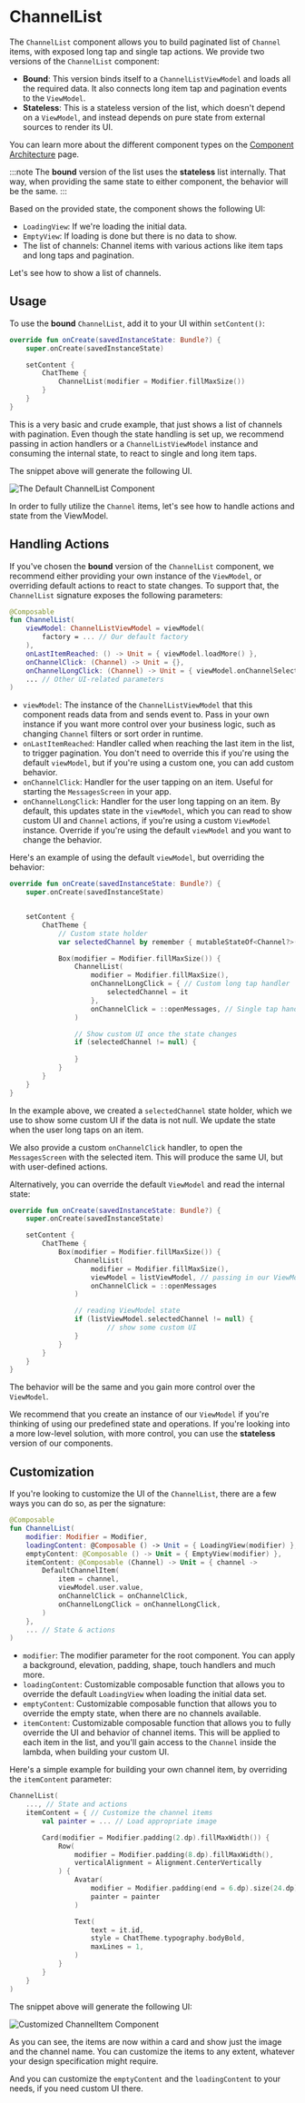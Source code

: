 # ChannelList

The `ChannelList` component allows you to build paginated list of `Channel` items, with exposed long tap and single tap actions. We provide two versions of the `ChannelList` component:

* **Bound**: This version binds itself to a `ChannelListViewModel` and loads all the required data. It also connects long item tap and pagination events to the `ViewModel`.
* **Stateless**: This is a stateless version of the list, which doesn't depend on a `ViewModel`, and instead depends on pure state from external sources to render its UI.

You can learn more about the different component types on the [Component Architecture](../02-component-architecture.mdx) page.

:::note 
The **bound** version of the list uses the **stateless** list internally. That way, when providing the same state to either component, the behavior will be the same.
:::

Based on the provided state, the component shows the following UI:

* `LoadingView`: If we're loading the initial data.
* `EmptyView`: If loading is done but there is no data to show.
* The list of channels: Channel items with various actions like item taps and long taps and pagination.

Let's see how to show a list of channels.

## Usage

To use the **bound** `ChannelList`, add it to your UI within `setContent()`:

```kotlin
override fun onCreate(savedInstanceState: Bundle?) {
    super.onCreate(savedInstanceState)

    setContent {
        ChatTheme {
            ChannelList(modifier = Modifier.fillMaxSize())
        }
    }
}
```

This is a very basic and crude example, that just shows a list of channels with pagination. Even though the state handling is set up, we recommend passing in action handlers or a `ChannelListViewModel` instance and consuming the internal state, to react to single and long item taps.

The snippet above will generate the following UI.

![The Default ChannelList Component](../../assets/compose_default_channel_list_component.png)

In order to fully utilize the `Channel` items, let's see how to handle actions and state from the ViewModel.

## Handling Actions

If you've chosen the **bound** version of the `ChannelList` component, we recommend either providing your own instance of the `ViewModel`, or overriding default actions to react to state changes. To support that, the `ChannelList` signature exposes the following parameters:

```kotlin
@Composable
fun ChannelList(
    viewModel: ChannelListViewModel = viewModel(
        factory = ... // Our default factory
    ),
    onLastItemReached: () -> Unit = { viewModel.loadMore() },
    onChannelClick: (Channel) -> Unit = {},
    onChannelLongClick: (Channel) -> Unit = { viewModel.onChannelSelected(it) },
    ... // Other UI-related parameters
)
```

* `viewModel`: The instance of the `ChannelListViewModel` that this component reads data from and sends event to. Pass in your own instance if you want more control over your business logic, such as changing `Channel` filters or sort order in runtime.
* `onLastItemReached`: Handler called when reaching the last item in the list, to trigger pagination. You don't need to override this if you're using the default `viewModel`, but if you're using a custom one, you can add custom behavior.
* `onChannelClick`: Handler for the user tapping on an item. Useful for starting the `MessagesScreen` in your app.
* `onChannelLongClick`: Handler for the user long tapping on an item. By default, this updates state in the `viewModel`, which you can read to show custom UI and `Channel` actions, if you're using a custom `ViewModel` instance. Override if you're using the default `viewModel` and you want to change the behavior.

Here's an example of using the default `viewModel`, but overriding the behavior:

```kotlin
override fun onCreate(savedInstanceState: Bundle?) {
    super.onCreate(savedInstanceState)


    setContent {
        ChatTheme {
            // Custom state holder
            var selectedChannel by remember { mutableStateOf<Channel?>(null) }

            Box(modifier = Modifier.fillMaxSize()) {
                ChannelList(
                    modifier = Modifier.fillMaxSize(),
                    onChannelLongClick = { // Custom long tap handler
                        selectedChannel = it
                    },
                    onChannelClick = ::openMessages, // Single tap handler
                )

                // Show custom UI once the state changes
                if (selectedChannel != null) {
                    
                }
            }
        }
    }
}
```

In the example above, we created a `selectedChannel` state holder, which we use to show some custom UI if the data is not null. We update the state when the user long taps on an item.

We also provide a custom `onChannelClick` handler, to open the `MessagesScreen` with the selected item. This will produce the same UI, but with user-defined actions.

Alternatively, you can override the default `ViewModel` and read the internal state:

```kotlin
override fun onCreate(savedInstanceState: Bundle?) {
    super.onCreate(savedInstanceState)

    setContent {
        ChatTheme {
            Box(modifier = Modifier.fillMaxSize()) {
                ChannelList(
                    modifier = Modifier.fillMaxSize(),
                    viewModel = listViewModel, // passing in our ViewModel
                    onChannelClick = ::openMessages
                )

                // reading ViewModel state
                if (listViewModel.selectedChannel != null) {
                        // show some custom UI
                }
            }
        }
    }
}
```

The behavior will be the same and you gain more control over the `ViewModel`.

We recommend that you create an instance of our `ViewModel` if you're thinking of using our predefined state and operations. If you're looking into a more low-level solution, with more control, you can use the **stateless** version of our components.

## Customization

If you're looking to customize the UI of the `ChannelList`, there are a few ways you can do so, as per the signature:

```kotlin
@Composable
fun ChannelList(
    modifier: Modifier = Modifier,
    loadingContent: @Composable () -> Unit = { LoadingView(modifier) },
    emptyContent: @Composable () -> Unit = { EmptyView(modifier) },
    itemContent: @Composable (Channel) -> Unit = { channel ->
        DefaultChannelItem(
            item = channel,
            viewModel.user.value,
            onChannelClick = onChannelClick,
            onChannelLongClick = onChannelLongClick,
        )
    },
    ... // State & actions
)
```

* `modifier`: The modifier parameter for the root component. You can apply a background, elevation, padding, shape, touch handlers and much more.
* `loadingContent`: Customizable composable function that allows you to override the default `LoadingView` when loading the initial data set.
* `emptyContent`: Customizable composable function that allows you to override the empty state, when there are no channels available.  
* `itemContent`: Customizable composable function that allows you to fully override the UI and behavior of channel items. This will be applied to each item in the list, and you'll gain access to the `Channel` inside the lambda, when building your custom UI.

Here's a simple example for building your own channel item, by overriding the `itemContent` parameter:

```kotlin
ChannelList(
    ..., // State and actions
    itemContent = { // Customize the channel items
        val painter = ... // Load appropriate image

        Card(modifier = Modifier.padding(2.dp).fillMaxWidth()) {
            Row(
                modifier = Modifier.padding(8.dp).fillMaxWidth(),
                verticalAlignment = Alignment.CenterVertically
            ) {
                Avatar(
                    modifier = Modifier.padding(end = 6.dp).size(24.dp),
                    painter = painter
                )

                Text(
                    text = it.id,
                	style = ChatTheme.typography.bodyBold,
                	maxLines = 1,
            	)
        	}
    	}
	}
)
```

The snippet above will generate the following UI:

![Customized ChannelItem Component](../../assets/compose_custom_channel_item.png)

As you can see, the items are now within a card and show just the image and the channel name. You can customize the items to any extent, whatever your design specification might require.

And you can customize the `emptyContent` and the `loadingContent` to your needs, if you need custom UI there.
